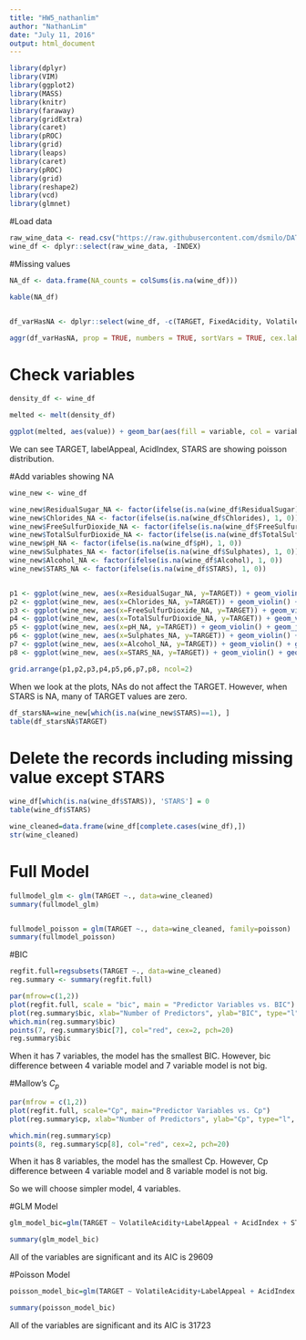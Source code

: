```yaml
---
title: "HW5_nathanlim"
author: "NathanLim"
date: "July 11, 2016"
output: html_document
---
```

```r
library(dplyr)
library(VIM)
library(ggplot2)
library(MASS)
library(knitr)
library(faraway)
library(gridExtra)
library(caret)
library(pROC)
library(grid)
library(leaps)
library(caret)
library(pROC)
library(grid)
library(reshape2)
library(vcd)
library(glmnet)
```


#Load data

```r
raw_wine_data <- read.csv("https://raw.githubusercontent.com/dsmilo/DATA621/master/HW5/Data/wine-training-data.csv")
wine_df <- dplyr::select(raw_wine_data, -INDEX)
```

#Missing values

```r
NA_df <- data.frame(NA_counts = colSums(is.na(wine_df)))

kable(NA_df)


df_varHasNA <- dplyr::select(wine_df, -c(TARGET, FixedAcidity, VolatileAcidity, CitricAcid,Density, LabelAppeal, AcidIndex))

aggr(df_varHasNA, prop = TRUE, numbers = TRUE, sortVars = TRUE, cex.lab = 0.4, cex.axis = par("cex"), cex.numbers = par("cex"))
```

# Check variables
```r
density_df <- wine_df 

melted <- melt(density_df)

ggplot(melted, aes(value)) + geom_bar(aes(fill = variable, col = variable), alpha = 0.5, show.legend = FALSE) + facet_wrap(~variable, scale="free")+ ggtitle("Density of Skewed Variables\n")
```

We can see TARGET, labelAppeal, AcidIndex, STARS are showing poisson distribution.



#Add variables showing NA 

```r
wine_new <- wine_df

wine_new$ResidualSugar_NA <- factor(ifelse(is.na(wine_df$ResidualSugar), 1, 0))
wine_new$Chlorides_NA <- factor(ifelse(is.na(wine_df$Chlorides), 1, 0))
wine_new$FreeSulfurDioxide_NA <- factor(ifelse(is.na(wine_df$FreeSulfurDioxide), 1, 0))
wine_new$TotalSulfurDioxide_NA <- factor(ifelse(is.na(wine_df$TotalSulfurDioxide), 1, 0))
wine_new$pH_NA <- factor(ifelse(is.na(wine_df$pH), 1, 0))
wine_new$Sulphates_NA <- factor(ifelse(is.na(wine_df$Sulphates), 1, 0))
wine_new$Alcohol_NA <- factor(ifelse(is.na(wine_df$Alcohol), 1, 0))
wine_new$STARS_NA <- factor(ifelse(is.na(wine_df$STARS), 1, 0))


p1 <- ggplot(wine_new, aes(x=ResidualSugar_NA, y=TARGET)) + geom_violin() + geom_jitter(alpha=0.4, size=0.2, col="skyblue") + xlab(colnames(wine_new)[16])
p2 <- ggplot(wine_new, aes(x=Chlorides_NA, y=TARGET)) + geom_violin() + geom_jitter(alpha=0.4, size=0.2, col="skyblue") + xlab(colnames(wine_new)[17])
p3 <- ggplot(wine_new, aes(x=FreeSulfurDioxide_NA, y=TARGET)) + geom_violin() + geom_jitter(alpha=0.4, size=0.2, col="skyblue") + xlab(colnames(wine_new)[18])
p4 <- ggplot(wine_new, aes(x=TotalSulfurDioxide_NA, y=TARGET)) + geom_violin() + geom_jitter(alpha=0.4, size=0.2, col="skyblue") + xlab(colnames(wine_new)[19])
p5 <- ggplot(wine_new, aes(x=pH_NA, y=TARGET)) + geom_violin() + geom_jitter(alpha=0.4, size=0.2, col="skyblue") + xlab(colnames(wine_new)[20])
p6 <- ggplot(wine_new, aes(x=Sulphates_NA, y=TARGET)) + geom_violin() + geom_jitter(alpha=0.4, size=0.2, col="skyblue") + xlab(colnames(wine_new)[21])
p7 <- ggplot(wine_new, aes(x=Alcohol_NA, y=TARGET)) + geom_violin() + geom_jitter(alpha=0.4, size=0.2, col="skyblue") + xlab(colnames(wine_new)[22])
p8 <- ggplot(wine_new, aes(x=STARS_NA, y=TARGET)) + geom_violin() + geom_jitter(alpha=0.4, size=0.2, col="skyblue") + xlab(colnames(wine_new)[23])

grid.arrange(p1,p2,p3,p4,p5,p6,p7,p8, ncol=2)

```
When we look at the plots, NAs do not affect the TARGET. However, when STARS is NA, many of TARGET values are zero.


```r
df_starsNA=wine_new[which(is.na(wine_new$STARS)==1), ]
table(df_starsNA$TARGET)
```


# Delete the records including missing value except STARS
```r
wine_df[which(is.na(wine_df$STARS)), 'STARS'] = 0
table(wine_df$STARS)

wine_cleaned=data.frame(wine_df[complete.cases(wine_df),])
str(wine_cleaned)
```




# Full Model

```r
fullmodel_glm <- glm(TARGET ~., data=wine_cleaned)
summary(fullmodel_glm)


fullmodel_poisson = glm(TARGET ~., data=wine_cleaned, family=poisson)
summary(fullmodel_poisson)
```



#BIC
```r
regfit.full=regsubsets(TARGET ~., data=wine_cleaned)
reg.summary <- summary(regfit.full)

par(mfrow=c(1,2))
plot(regfit.full, scale = "bic", main = "Predictor Variables vs. BIC")
plot(reg.summary$bic, xlab="Number of Predictors", ylab="BIC", type="l", main="Best subset Selection using BIC")
which.min(reg.summary$bic)
points(7, reg.summary$bic[7], col="red", cex=2, pch=20)
reg.summary$bic
```

When it has 7 variables, the model has the smallest BIC.
However, bic difference between 4 variable model and 7 variable model is not big. 


#Mallow's $C_p$ 

```r
par(mfrow = c(1,2))
plot(regfit.full, scale="Cp", main="Predictor Variables vs. Cp")
plot(reg.summary$cp, xlab="Number of Predictors", ylab="Cp", type="l", main="Best subset Selection using Cp" )

which.min(reg.summary$cp) 
points(8, reg.summary$cp[8], col="red", cex=2, pch=20)
```
When it has 8 variables, the model has the smallest Cp.
However, Cp difference between 4 variable model and 8 variable model is not big. 

So we will choose simpler model, 4 variables.


#GLM Model

```r
glm_model_bic=glm(TARGET ~ VolatileAcidity+LabelAppeal + AcidIndex + STARS, data=wine_cleaned)

summary(glm_model_bic)
```

All of the variables are significant and its AIC is 29609



#Poisson Model
```r
poisson_model_bic=glm(TARGET ~ VolatileAcidity+LabelAppeal + AcidIndex + STARS, data=wine_cleaned, family=poisson)

summary(poisson_model_bic)
```

All of the variables are significant and its AIC is 31723



